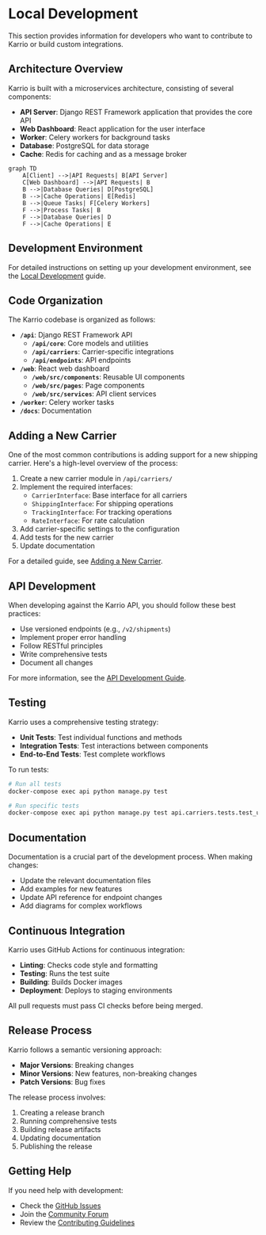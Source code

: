 # Local Development

This section provides information for developers who want to contribute to Karrio or build custom integrations.

## Architecture Overview

Karrio is built with a microservices architecture, consisting of several components:

- **API Server**: Django REST Framework application that provides the core API
- **Web Dashboard**: React application for the user interface
- **Worker**: Celery workers for background tasks
- **Database**: PostgreSQL for data storage
- **Cache**: Redis for caching and as a message broker

```mermaid
graph TD
    A[Client] -->|API Requests| B[API Server]
    C[Web Dashboard] -->|API Requests| B
    B -->|Database Queries| D[PostgreSQL]
    B -->|Cache Operations| E[Redis]
    B -->|Queue Tasks| F[Celery Workers]
    F -->|Process Tasks| B
    F -->|Database Queries| D
    F -->|Cache Operations| E
```

## Development Environment

For detailed instructions on setting up your development environment, see the [Local Development](/docs/local-development) guide.

## Code Organization

The Karrio codebase is organized as follows:

- **`/api`**: Django REST Framework API
  - **`/api/core`**: Core models and utilities
  - **`/api/carriers`**: Carrier-specific integrations
  - **`/api/endpoints`**: API endpoints
- **`/web`**: React web dashboard
  - **`/web/src/components`**: Reusable UI components
  - **`/web/src/pages`**: Page components
  - **`/web/src/services`**: API client services
- **`/worker`**: Celery worker tasks
- **`/docs`**: Documentation

## Adding a New Carrier

One of the most common contributions is adding support for a new shipping carrier. Here's a high-level overview of the process:

1. Create a new carrier module in `/api/carriers/`
2. Implement the required interfaces:
   - `CarrierInterface`: Base interface for all carriers
   - `ShippingInterface`: For shipping operations
   - `TrackingInterface`: For tracking operations
   - `RateInterface`: For rate calculation
3. Add carrier-specific settings to the configuration
4. Add tests for the new carrier
5. Update documentation

For a detailed guide, see [Adding a New Carrier](/docs/developing/adding-a-carrier).

## API Development

When developing against the Karrio API, you should follow these best practices:

- Use versioned endpoints (e.g., `/v2/shipments`)
- Implement proper error handling
- Follow RESTful principles
- Write comprehensive tests
- Document all changes

For more information, see the [API Development Guide](/docs/api-development).

## Testing

Karrio uses a comprehensive testing strategy:

- **Unit Tests**: Test individual functions and methods
- **Integration Tests**: Test interactions between components
- **End-to-End Tests**: Test complete workflows

To run tests:

```bash
# Run all tests
docker-compose exec api python manage.py test

# Run specific tests
docker-compose exec api python manage.py test api.carriers.tests.test_usps
```

## Documentation

Documentation is a crucial part of the development process. When making changes:

- Update the relevant documentation files
- Add examples for new features
- Update API reference for endpoint changes
- Add diagrams for complex workflows

## Continuous Integration

Karrio uses GitHub Actions for continuous integration:

- **Linting**: Checks code style and formatting
- **Testing**: Runs the test suite
- **Building**: Builds Docker images
- **Deployment**: Deploys to staging environments

All pull requests must pass CI checks before being merged.

## Release Process

Karrio follows a semantic versioning approach:

- **Major Versions**: Breaking changes
- **Minor Versions**: New features, non-breaking changes
- **Patch Versions**: Bug fixes

The release process involves:

1. Creating a release branch
2. Running comprehensive tests
3. Building release artifacts
4. Updating documentation
5. Publishing the release

## Getting Help

If you need help with development:

- Check the [GitHub Issues](https://github.com/karrioapi/karrio/issues)
- Join the [Community Forum](https://community.karrio.io)
- Review the [Contributing Guidelines](/docs/open-source-contribution/introduction-os)
